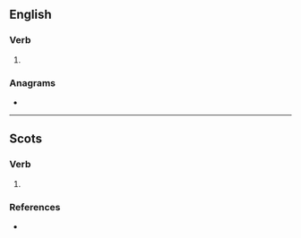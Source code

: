 ==English==

===Verb===
{{en-verb}}

# {{obsolete spelling of|en|afford}}

===Anagrams===
* {{anagrams|en|a=adffoor|off-road|offroad}}

----
==Scots==
 
===Verb===
{{sco-verb|affoords|affoordin|affoordit}}
 
# {{alt form|sco|affuird}}

===References===
* {{R:DSL|pos=v}}